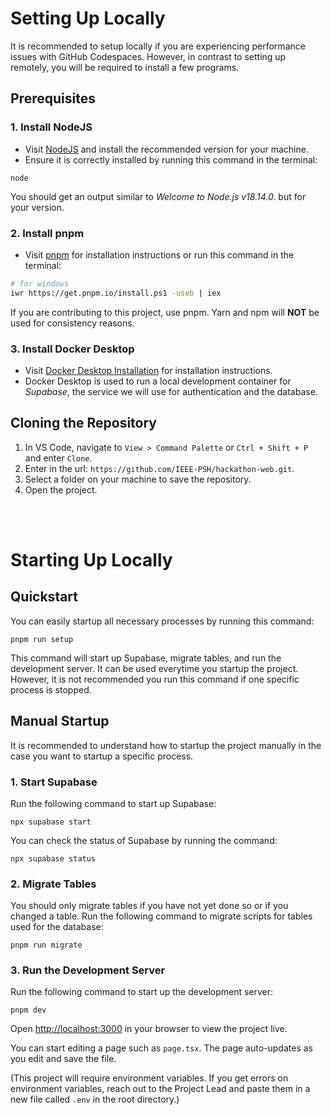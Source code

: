 # Setting Up Locally

It is recommended to setup locally if you are experiencing performance issues with GitHub Codespaces. However, in contrast to setting up remotely, you will be required to install a few programs.

## Prerequisites

### 1. Install NodeJS

- Visit [NodeJS](https://nodejs.org/en) and install the recommended version for your machine.
- Ensure it is correctly installed by running this command in the terminal:

```
node
```

You should get an output similar to _Welcome to Node.js v18.14.0._ but for your version.

### 2. Install pnpm

- Visit [pnpm](https://pnpm.io/installation) for installation instructions or run this command in the terminal:

```sh
# for windows
iwr https://get.pnpm.io/install.ps1 -useb | iex
```

If you are contributing to this project, use pnpm. Yarn and npm will **NOT** be used for consistency reasons.

### 3. Install Docker Desktop

- Visit [Docker Desktop Installation](https://docs.docker.com/desktop/install/windows-install/) for installation instructions.
- Docker Desktop is used to run a local development container for _Supabase_, the service we will use for authentication and the database.

## Cloning the Repository

1. In VS Code, navigate to `View > Command Palette` or `Ctrl + Shift + P` and enter `Clone`.
2. Enter in the url: `https://github.com/IEEE-PSH/hackathon-web.git`.
3. Select a folder on your machine to save the repository.
4. Open the project.

<br />
<br />

# Starting Up Locally

## Quickstart

You can easily startup all necessary processes by running this command:

```
pnpm run setup
```

This command will start up Supabase, migrate tables, and run the development server. It can be used everytime you startup the project. However, it is not recommended you run this command if one specific process is stopped.

## Manual Startup

It is recommended to understand how to startup the project manually in the case you want to startup a specific process.

### 1. Start Supabase

Run the following command to start up Supabase:

```
npx supabase start
```

You can check the status of Supabase by running the command:

```
npx supabase status
```

### 2. Migrate Tables

You should only migrate tables if you have not yet done so or if you changed a table. Run the following command to migrate scripts for tables used for the database:

```
pnpm run migrate
```

### 3. Run the Development Server

Run the following command to start up the development server:

```
pnpm dev
```

Open [http://localhost:3000](http://localhost:3000) in your browser to view the project live.

You can start editing a page such as `page.tsx`. The page auto-updates as you edit and save the file.

(This project will require environment variables. If you get errors on environment variables, reach out to the Project Lead and paste them in a new file called `.env` in the root directory.)
